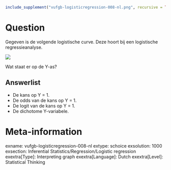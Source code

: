 ```r
include_supplement("vufgb-logisticregression-008-nl.png", recursive = TRUE)
```

Question
========
Gegeven is de volgende logistische curve. Deze hoort bij een logistische regressieanalyse. 

![](vufgb-logisticregression-008-nl.png)

Wat staat er op de Y-as?

Answerlist
----------
* De kans op Y = 1.
* De odds van de kans op Y = 1.
* De logit van de kans op Y = 1.
* De dichotome Y-variabele.

Meta-information
================
exname: vufgb-logisticregression-008-nl
extype: schoice
exsolution: 1000
exsection: Inferential Statistics/Regression/Logistic regression
exextra[Type]: Interpreting graph
exextra[Language]: Dutch
exextra[Level]: Statistical Thinking
